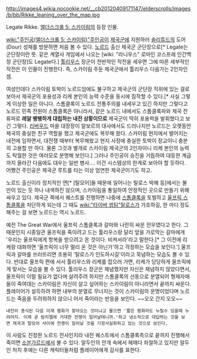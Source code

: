 http://images4.wikia.nocookie.net/__cb20120409171147/elderscrolls/images/b/bb/Rikke_leaning_over_the_map.jpg

Legate Rikke. [[엘더스크롤 5: 스카이림]]의 등장 인물.

[[wiki:"주인공(엘더스크롤 5: 스카이림)"주인공]]이 [[제국군]]에 지원하러 [[솔리튜드]]의 도어(Dour) 성채를 방문하면 처음 볼 수 있다. [[노르드]] 출신 제국군 군단장으로[* Legate는 군단장이란 뜻. 같은 계열사 게임에서 나오는 [wiki: "라니우스" 로마인 코스프레 인간백정 군단장]도 Legate다.] [[툴리우스]] 장군이 전반적인 작전을 세우면 그에 따른 세부적인 작전은 이 인물이 진행한다. 즉, 스카이림 주둔 제국군에서 툴리우스 다음가는 2인자인 셈.

여성인데다 스카이림 토박이 노르드임에도 불구하고 제국군의 군단장 직위에 있는 걸로 보아서 제국군의 포용성과 리케 본인의 능력 수준을 동시에 짐작할 수 있다.[* 사실 그렇게 이상한 일은 아니다. 스톰클록이 노르드 전통주의를 내세우고 있긴 하지만 그렇다고 노르드 민족 전원이 스톰클록은 아니라서, 같은 노르드 내에서도 스톰클록파와 제국 잔류파로 '''레알 팽팽하게 대립하는 내전 상황이므로''' 제국군이 딱히 포용력을 발휘했다고 보긴 그렇다. [[리버우드]] 마을 대장장이 알보르의 대사에서도 드러나지만 노르드는 오랫동안 제국의 충실한 친구 역할을 했고 제국군에도 복무해 왔다. 스카이림 현지에서 벌어지는 내전에 임하면서, 대전쟁 때부터 복무해왔고 현지 사정에 충실한 토박이 장교이니 충분히 고용할 만 하다. 물론 그것과 별개로 스카이림 제국군의 2인자이니 리케 본인의 능력도 탁월한 것은 여러모로 분명해 보인다.] 그러나 주인공이 승진을 거듭하여 대등한 계급까지 올라간 다음에도 대우는 일반 병사.... 이건 시스템상의 한계로 보아야 할 듯하다. 어쨌건 주인공은 제국군 루트를 타는 이상 엄연한 제국군이기도 하고. 

노르드 출신이라 정치적인 면[* [탈모어]들 때문에 일어나는 탈로스 박해 등]에서는 불만이 있는 듯 하나 내색하진 않으며, 스카이림을 통일하여 안정적인 곳으로 만들기 위해 싸우고 있다. 제국군 쪽에서 퀘스트를 진행하면 나중에 [[스톰클록]]을 토벌하고 [[울프릭 스톰클록]]을 처단하게 되는데 그 때도 [[wiki:"타이버 셉팀"탈로스]]가 가호하길, 한 마디 정도 해주는 걸 보면 노르드는 역시 노르드. 

예전 The Great War에서 울프릭 스톰클록과 갈마와 나란히 싸운 전우였다고 한다. 그 때문인지 시종일관 울프릭을 죽이려고 드는 툴리우스랑 달리 앞을 가로막는 갈마에게 '우리는 울프릭에게 항복을 받으려고 온 것이다. 비켜서라'라고 말한다.[* 그 이전에 리케랑 대화하면 '울프릭이 너무 멀리 온 것은 아닌가'하고 걱정하는 모습을 보인다.'] 울프릭과 갈마를 쓰러뜨리면 조용히 '탈로스가 인도하시길'이라고 묵념하는 모습도 볼 수 있다. 반대로 울프릭 편에 서서 툴리우스와 리케를 잡으러 가면, 리케가 당당하게 울프릭에게 맞서는 모습을 볼 수 있다. 툴리우스 장군은 체념했지만 자신은 체념하지 않았다면서, 울프릭이 이럴 필요가 없다며 살려주려 하지만 스톰클록의 선동으로 분열되어 형제자매들이 죽여대는 스카이림은 자신이 살고 싶어하는 스카이림이 아니라면서 끝까지 싸운다. 플레이어가 설득하려 하면 내부의 분열로 무너지는 것이 스카이림의 운명이었다며 노르드는 죽음을 두려워하지 않으니 어서 죽이라는 반응을 보인다. ~~오오 간지 오오~~ 

 내전이 종식된 다음 이제 평화가 찾아오는 것이냐고 물으면 '짧은 평화라도 누릴수 있을때 누려야지. 이제 곧 탐리엘에 거대한 전쟁이 일어날테니까.'하고 냉소적으로 대답하는 것을 보면 제국과 탈모어 사이에 전쟁이 일어날 것을 기정사실화하고 있는 것으로 보인다.

이 사람도 진정한 노르드 전사인지라 내전 퀘스트에서 스톰클록측으로 끝까지 진행해서 죽이면 [[소븐가르드]]에서 볼 수 있다. 알두인의 안개 속에서 헤매다 좌절하고 있지만 알두인 처치 후에는 다른 캐릭터들처럼 플레이어에게 감사를 표한다.
